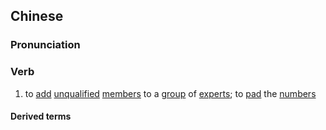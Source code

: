 {{also|充数}}
==Chinese==
{{zh-forms|s=充数}}

===Pronunciation===
{{zh-pron
|m=chōngshù
|cat=v
}}

===Verb===
{{zh-verb}}

# to [[add]] [[unqualified]] [[members]] to a [[group]] of [[experts]]; to [[pad]] the [[numbers]]

====Derived terms====
{{zh-der|濫竽充數}}